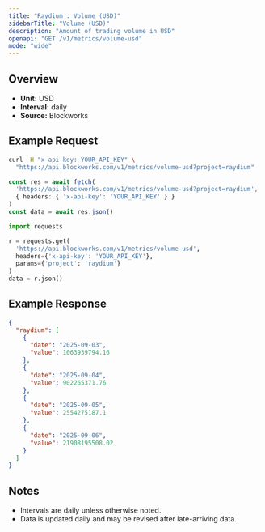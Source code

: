 ```yaml
---
title: "Raydium : Volume (USD)"
sidebarTitle: "Volume (USD)"
description: "Amount of trading volume in USD"
openapi: "GET /v1/metrics/volume-usd"
mode: "wide"
---
```


## Overview

- **Unit:** USD
- **Interval:** daily
- **Source:** Blockworks

## Example Request

<CodeGroup>

```bash cURL
curl -H "x-api-key: YOUR_API_KEY" \
  "https://api.blockworks.com/v1/metrics/volume-usd?project=raydium"
```

```typescript TypeScript
const res = await fetch(
  'https://api.blockworks.com/v1/metrics/volume-usd?project=raydium',
  { headers: { 'x-api-key': 'YOUR_API_KEY' } }
)
const data = await res.json()
```

```python Python
import requests

r = requests.get(
  'https://api.blockworks.com/v1/metrics/volume-usd',
  headers={'x-api-key': 'YOUR_API_KEY'},
  params={'project': 'raydium'}
)
data = r.json()
```

</CodeGroup>

## Example Response

```json
{
  "raydium": [
    {
      "date": "2025-09-03",
      "value": 1063939794.16
    },
    {
      "date": "2025-09-04",
      "value": 902265371.76
    },
    {
      "date": "2025-09-05",
      "value": 2554275187.1
    },
    {
      "date": "2025-09-06",
      "value": 21908195508.02
    }
  ]
}
```

## Notes
- Intervals are daily unless otherwise noted.
- Data is updated daily and may be revised after late-arriving data.
